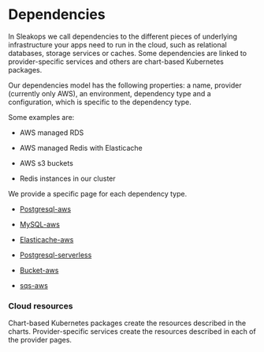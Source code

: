 # Dependencies

In Sleakops we call dependencies to the different pieces of underlying infrastructure your apps need to run in the cloud, such as relational databases, storage services or caches. Some dependencies are linked to provider-specific services and others are chart-based Kubernetes packages.

Our dependencies model has the following properties: a name, provider (currently only AWS), an environment, dependency type and a configuration, which is specific to the dependency type.

Some examples are:

- AWS managed RDS

- AWS managed Redis with Elasticache

- AWS s3 buckets

- Redis instances in our cluster

We provide a specific page for each dependency type.

- [Postgresql-aws](./postgresql-aws.mdx)

- [MySQL-aws](./mysql-aws.mdx)

- [Elasticache-aws](./elasticache-aws.mdx)

- [Postgresql-serverless](./postgresql-serverless.md)

- [Bucket-aws](./s3bucket-aws.mdx)

- [sqs-aws](./sqs-aws.mdx)

### Cloud resources

Chart-based Kubernetes packages create the resources described in the charts. Provider-specific services create the resources described in each of the provider pages.
